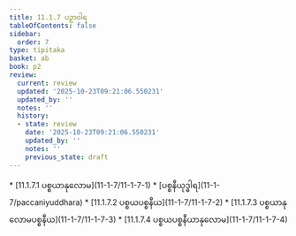 ```yaml
---
title: 11.1.7 ပဉှာဝါရ
tableOfContents: false
sidebar:
  order: 7
type: tipitaka
basket: ab
book: p2
review:
  current: review
  updated: '2025-10-23T09:21:06.550231'
  updated_by: ''
  notes: ''
  history:
  - state: review
    date: '2025-10-23T09:21:06.550231'
    updated_by: ''
    notes: ''
    previous_state: draft
---
```



<ReviewStatus review={frontmatter.review} showDetails={true} />

<HypothesisAnnotation frontmatter={frontmatter} />

<DynamicBreadcrumb />



<TableOfContents book="p2" section="11.1.7">
* [11.1.7.1 ပစ္စယာနုလောမ](11-1-7/11-1-7-1)
* [ပစ္စနီယုဒ္ဓါရ](11-1-7/paccaniyuddhara)
* [11.1.7.2 ပစ္စယပစ္စနီယ](11-1-7/11-1-7-2)
* [11.1.7.3 ပစ္စယာနုလောမပစ္စနီယ](11-1-7/11-1-7-3)
* [11.1.7.4 ပစ္စယပစ္စနီယာနုလောမ](11-1-7/11-1-7-4)
</TableOfContents>